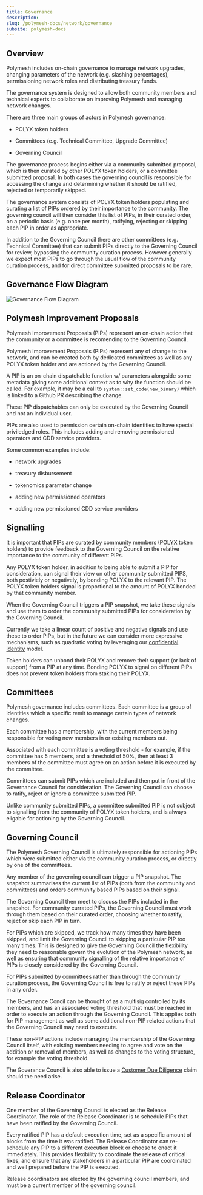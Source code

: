 ```yaml
---
title: Governance
description:
slug: /polymesh-docs/network/governance
subsite: polymesh-docs
---
```


## Overview

Polymesh includes on-chain governance to manage network upgrades, changing parameters of the network (e.g. slashing percentages), permissioning network roles and distributing treasury funds.

The governance system is designed to allow both community members and technical experts to collaborate on improving Polymesh and managing network changes.

There are three main groups of actors in Polymesh governance:  

- POLYX token holders  

- Committees (e.g. Technical Committee, Upgrade Committee)  

- Governing Council  

The governance process begins either via a community submitted proposal, which is then curated by other POLYX token holders, or a committee submitted proposal. In both cases the governing council is responsible for accessing the change and determining whether it should be ratified, rejected or temporarily skipped.

The governance system consists of POLYX token holders populating and curating a list of PIPs ordered by their importance to the community. The governing council will then consider this list of PIPs, in their curated order, on a periodic basis (e.g. once per month), ratifying, rejecting or skipping each PIP in order as appropriate.

In addition to the Governing Council there are other committees (e.g. Technical Committee) that can submit PIPs directly to the Governing Council for review, bypassing the community curation process. However generally we expect most PIPs to go through the usual flow of the community curation process, and for direct committee submitted proposals to be rare.

## Governance Flow Diagram

![Governance Flow Diagram](../images/Polymesh_Governance.png)

## Polymesh Improvement Proposals

Polymesh Improvement Proposals (PIPs) represent an on-chain action that the community or a committee is recomending to the Governing Council.

Polymesh Improvement Proposals (PIPs) represent any of change to the network, and can be created both by dedicated committees as well as any POLYX token holder and are actioned by the Governing Council.

A PIP is an on-chain dispatchable function w/ parameters alongside some metadata giving some additional context as to why the function should be called. For example, it may be a call to `system::set_code(new_binary)` which is linked to a Github PR describing the change.

These PIP dispatchables can only be executed by the Governing Council and not an individual user.

PIPs are also used to permission certain on-chain identities to have special priviledged roles. This includes adding and removing permissioned operators and CDD service providers.

Some common examples include:  

- network upgrades

- treasury disbursement

- tokenomics parameter change

- adding new permissioned operators

- adding new permissioned CDD service providers

## Signalling

It is important that PIPs are curated by community members (POLYX token holders) to provide feedback to the Governing Council on the relative importance to the community of different PIPs.

Any POLYX token holder, in addition to being able to submit a PIP for consideration, can signal their view on other community submitted PIPS, both postiviely or negatively, by bonding POLYX to the relevant PIP. The POLYX token holders signal is proportional to the amount of POLYX bonded by that community member.

When the Governing Council triggers a PIP snapshot, we take these signals and use them to order the community submitted PIPs for consideration by the Governing Council.

Currently we take a linear count of positive and negative signals and use these to order PIPs, but in the future we can consider more expressive mechanisms, such as quadratic voting by leveraging our [confidential identity](/polymesh-docs/primitives/confidential-identity) model.

Token holders can unbond their POLYX and remove their support (or lack of support) from a PIP at any time. Bonding POLYX to signal on different PIPs does not prevent token holders from staking their POLYX.

## Committees

Polymesh governance includes committees. Each committee is a group of identities which a specific remit to manage certain types of network changes.

Each committee has a membership, with the current members being responsible for voting new members in or existing members out.

Associated with each committee is a voting threshold - for example, if the committee has 5 members, and a threshold of 50%, then at least 3 members of the committee must agree on an action before it is executed by the committee.

Committees can submit PIPs which are included and then put in front of the Governance Council for consideration. The Governing Council can choose to ratify, reject or ignore a committee submitted PIP.

Unlike community submitted PIPs, a committee submitted PIP is not subject to signalling from the community of POLYX token holders, and is always eligable for actioning by the Governing Council.

## Governing Council

The Polymesh Governing Council is ultimately responsible for actioning PIPs which were submitted either via the community curation process, or directly by one of the committees.

Any member of the governing council can trigger a PIP snapshot. The snapshot summarises the current list of PIPs (both from the community and committees) and orders community based PIPs based on their signal.

The Governing Council then meet to discuss the PIPs included in the snapshot. For community currated PIPs, the Governing Council must work through them based on their curated order, choosing whether to ratify, reject or skip each PIP in turn.

For PIPs which are skipped, we track how many times they have been skipped, and limit the Governing Council to skipping a particular PIP too many times. This is designed to give the Governing Council the flexibility they need to reasonable govern the evolution of the Polymesh network, as well as ensuring that community signalling of the relative importance of PIPs is closely considered by the Governing Council.

For PIPs submitted by committees rather than through the community curation process, the Governing Council is free to ratify or reject these PIPs in any order.

The Governance Concil can be thought of as a multisig controlled by its members, and has an associated voting threshold that must be reached in order to execute an action through the Governing Council. This applies both for PIP management as well as some additional non-PIP related actions that the Governing Council may need to execute.

These non-PIP actions include managing the membership of the Governing Council itself, with existing members needing to agree and vote on the addition or removal of members, as well as changes to the voting structure, for example the voting threshold.

The Goverance Council is also able to issue a [Customer Due Diligence](/polymesh-docs/primitives/cdd) claim should the need arise.

## Release Coordinator

One member of the Governing Council is elected as the Release Coordinator. The role of the Release Coordinator is to schedule PIPs that have been ratified by the Governing Council.

Every ratified PIP has a default execution time, set as a specific amount of blocks from the time it was ratified. The Release Coordinator can re-schedule any PIP to a different execution block or choose to enact it immediately. This provides flexibility to coordinate the release of critical fixes, and ensure that any stakeholders in a particular PIP are coordinated and well prepared before the PIP is executed.

Release coordinators are elected by the governing council members, and must be a current member of the governing council.
